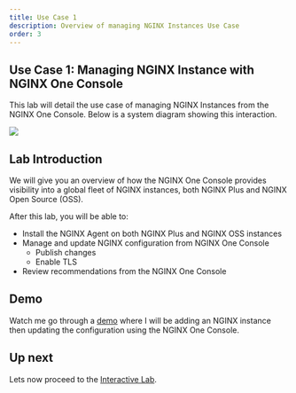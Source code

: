 ```yaml
---
title: Use Case 1
description: Overview of managing NGINX Instances Use Case
order: 3
---
```


## Use Case 1: Managing NGINX Instance with NGINX One Console

This lab will detail the use case of managing NGINX Instances from the NGINX One Console. Below is a system diagram
showing this interaction.

![](media/upskill/presentation-4.png)

## Lab Introduction

We will give you an overview of how the NGINX One Console provides visibility into a global fleet of NGINX instances,
both NGINX Plus and NGINX Open Source (OSS).

After this lab, you will be able to:

- Install the NGINX Agent on both NGINX Plus and NGINX OSS instances
- Manage and update NGINX configuration from NGINX One Console
  - Publish changes
  - Enable TLS
- Review recommendations from the NGINX One Console

## Demo

Watch me go through a [demo](nginx-one-9.mdx) where I will be adding an NGINX instance then updating the configuration
using the NGINX One Console.

## Up next

Lets now proceed to the [Interactive Lab](nginx-one-6.mdx).
